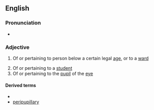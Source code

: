 ==English==

===Pronunciation===
* {{rhymes|en|ɪləɹi|s=4}}

===Adjective===
{{en-adj|-}}

# {{lb|en|legal}} Of or pertaining to person below a certain legal [[age]], or to a [[ward]]
# Of or pertaining to a [[student]]
# Of or pertaining to the [[pupil]] of the [[eye]]

====Derived terms====
* {{l|en|nonpupillary}}
* [[peripupillary]]

{{c|en|Eye|Education}}